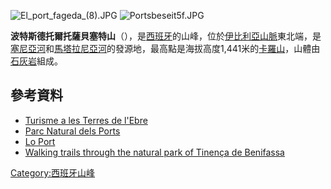 [[Image:El_port_fageda_(8).JPG|right]]
[[Image:Portsbeseit5f.JPG|right]]

{{Coord|40|48|28|N|0|19|7|E|display=title}}

'''波特斯德托爾托薩貝塞特山'''（{{lang-es|Puertos de Tortosa-Beceite}}），是[[西班牙|西班牙]]的山峰，位於[[伊比利亞山脈|伊比利亞山脈]]東北端，是[[塞尼亞河|塞尼亞河]]和[[馬塔拉尼亞河|馬塔拉尼亞河]]的發源地，最高點是海拔高度1,441米的[[卡羅山|卡羅山]]，山體由[[石灰岩|石灰岩]]組成。

==參考資料==
*[https://web.archive.org/web/20110928053906/http://www10.gencat.net/gencat/AppJava/cat/actualitat/acordsdegovern/50628acords/turismealesterresdelebre.jsp Turisme a les Terres de l'Ebre]
*[http://ebre.info/elsports Parc Natural dels Ports] {{Wayback|url=http://ebre.info/elsports |date=20150505183443 }}
*[https://web.archive.org/web/20100422205822/http://www.tecnocat.com/loport/ Lo Port]
*[http://www.benifassa.es/index.php/en/ Walking trails through the natural park of Tinença de Benifassa] {{Wayback|url=http://www.benifassa.es/index.php/en/ |date=20200806001910 }}

{{Spain-geo-stub}}
[[Category:西班牙山峰|Category:西班牙山峰]]